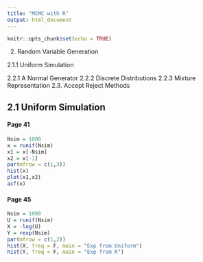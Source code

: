 ---
title: "MCMC with R"
output: html_document
---

```{r setup, include=FALSE}
knitr::opts_chunk$set(echo = TRUE)
```


2. Random Variable Generation

2.1.1 Uniform Simulation

2.2.1 A Normal Generator
2.2.2 Discrete Distributions
2.2.3 Mixture Representation
2.3. Accept Reject Methods


## 2.1 Uniform Simulation

####  Page 41

```{r}
Nsim = 1000
x = runif(Nsim)
x1 = x[-Nsim]
x2 = x[-1]
par(mfrow = c(1,3))
hist(x)
plot(x1,x2)
acf(x)
```

#### Page 45

```{r}
Nsim = 1000
U = runif(Nsim)
X = -log(U)
Y = rexp(Nsim)
par(mfrow = c(1,2))
hist(X, freq = F, main = "Exp from Uniform")
hist(Y, freq = F, main = "Exp from R")
```

